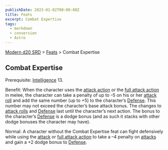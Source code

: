 ```yaml
---
publishDate: 2023-01-02T00:00:00Z
title: Feats
excerpt: Combat Expertise
tags:
  - markdown
  - conversion
  - Astro
---
```


[Modern d20 SRD](/#modernD20) > [Feats](modern-d20-srd-feats-index) > Combat Expertise

## Combat Expertise

Prerequisite: [Intelligence](modern-d20-srd-basics-ability-scores) 13.

Benefit: When the character uses the [attack action](modern-d20-srd-combat-attack-actions) or the [full attack action](modern-d20-srd-combat-full-round-actions) in melee, the character can take a penalty of up to –5 on his or her
[attack roll](modern-d20-srd-combat-attack-roll) and add the same number (up
to +5) to the character’s [Defense](modern-d20-srd-combat-defense). This
number may not exceed the character’s base attack bonus. The changes to
[attack rolls](modern-d20-srd-combat-attack-roll) and
[Defense](modern-d20-srd-combat-defense) last until the character’s next
action. The bonus to the character’s [Defense](modern-d20-srd-combat-defense)
is a dodge bonus (and as such it stacks with other dodge bonuses the character
may have).

Normal: A character without the Combat Expertise feat can fight defensively
while using the [attack](modern-d20-srd-combat-attack-actions) or [full attack action](modern-d20-srd-combat-full-round-actions) to take a –4 penalty on
[attacks](modern-d20-srd-combat-attack-roll) and gain a +2 dodge bonus to
[Defense](modern-d20-srd-combat-defense).

